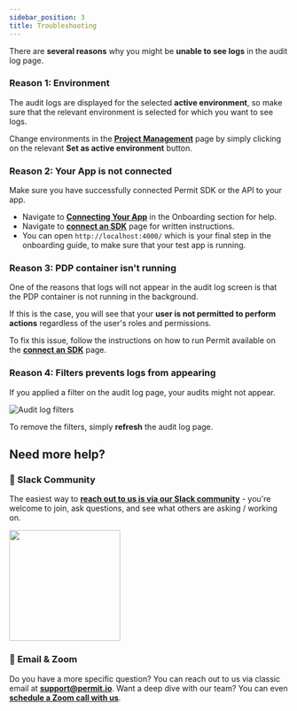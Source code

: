 ```yaml
---
sidebar_position: 3
title: Troubleshooting
---
```


There are **several reasons** why you might be **unable to see logs** in the audit log page.

### Reason 1: Environment
The audit logs are displayed for the selected **active environment**, so make sure that the relevant environment is selected for which you want to see logs.

Change environments in the **[Project Management](https://app.permit.io/project-management)** page by simply clicking on the relevant **Set as active environment** button.

<ReactPlayer controls url='../../video/impact-of-selected-env-on-audit.mp4' />

### Reason 2: Your App is not connected
Make sure you have successfully connected Permit SDK or the API to your app.
- Navigate to **[Connecting Your App](/tutorials/Onboarding/connect-your-app)** in the Onboarding section for help.
- Navigate to **[connect an SDK](https://app.permit.io/get-started/connect-an-sdk)** page for written instructions.
- You can open `http://localhost:4000/` which is your final step in the onboarding guide, to make sure that your test app is running.

### Reason 3: PDP container isn't running
One of the reasons that logs will not appear in the audit log screen is that the PDP container is not running in the background.

If this is the case, you will see that your **user is not permitted to perform actions** regardless of the user's roles and permissions.

To fix this issue, follow the instructions on how to run Permit available on the **[connect an SDK](https://app.permit.io/get-started/connect-an-sdk)** page.

### Reason 4: Filters prevents logs from appearing

If you applied a filter on the audit log page, your audits might not appear. 

![Audit log filters](/img/screenshots/audit-log-filters.png)

To remove the filters, simply **refresh** the audit log page.

## Need more help?

### 💬 Slack Community

The easiest way to **[reach out to us is via our Slack community](https://bit.ly/permit-slack)** - you're welcome to join, ask questions, and see what others are asking / working on.

<a href="https://bit.ly/permit-slack"><img src="/img/join-us-on-slack.png" width="200"/></a>

### 📧 Email & Zoom

Do you have a more specific question? You can reach out to us via classic email at **[support@permit.io](mailto:support@permit.io)**.
Want a deep dive with our team? You can even **[schedule a Zoom call with us](https://calendly.com/permitio/meeting)**.